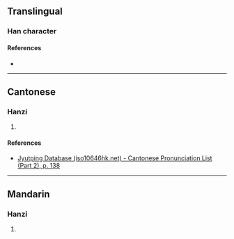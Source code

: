 {{character info/new}}
==Translingual==

===Han character===
{{Han char|rn=85|rad=水|as=05|sn=8|four=|canj=EHFD|ids=⿰氵乎}}

====References====
* {{Han ref|kx=0616.180|dkj=17295|hdz=31589.040|uh=6CD8|ud=27864}}

----

==Cantonese==

===Hanzi===
{{yue-hanzi|jyut=[[fu1]]|y=fu1}}

# {{defn|lang=yue|sort=水05}}

====References====
* [http://www.iso10646hk.net/jp/document/download.jsp Jyutping Database (iso10646hk.net) - Cantonese Pronunciation List (Part 2), p. 138]

----

==Mandarin==

===Hanzi===
{{cmn-hanzi|pin=[[hū]] ([[hu1]])|wg=hu<sup>1</sup>}}

# {{defn|lang=cmn|sort=水05}}